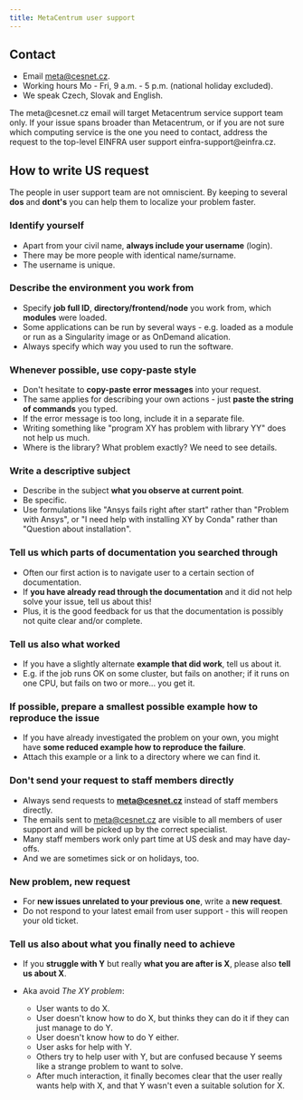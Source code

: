```yaml
---
title: MetaCentrum user support
---
```

## Contact

- Email meta@cesnet.cz.
- Working hours Mo - Fri, 9 a.m. - 5 p.m. (national holiday excluded).
- We speak Czech, Slovak and English.

<Callout type="info">
    The meta@cesnet.cz email will target Metacentrum service support team only. If your issue spans broader than Metacentrum, or if you are not sure which computing service is the one you need to contact, address the request to the top-level EINFRA user support einfra-support@einfra.cz.
</Callout>
	
## How to write US request

The people in user support team are not omniscient. By keeping to several **dos** and **dont's** you can help them to localize your problem faster.

### Identify yourself

- Apart from your civil name, **always include your username** (login). 
- There may be more people with identical name/surname. 
- The username is unique.

### Describe the environment you work from

- Specify **job full ID**, **directory/frontend/node** you work from, which **modules** were loaded.
- Some applications can be run by several ways - e.g. loaded as a module or run as a Singularity image or as OnDemand alication.
- Always specify which way you used to run the software.

### Whenever possible, use copy-paste style

- Don't hesitate to **copy-paste error messages** into your request.
- The same applies for describing your own actions - just **paste the string of commands** you typed.
- If the error message is too long, include it in a separate file.
- Writing something like "program XY has problem with library YY" does not help us much. 
- Where is the library? What problem exactly? We need to see details.

### Write a descriptive subject

- Describe in the subject **what you observe at current point**. 
- Be specific.
- Use formulations like "Ansys fails right after start" rather than "Problem with Ansys", or "I need help with installing XY by Conda" rather than "Question about installation".

### Tell us which parts of documentation you searched through

- Often our first action is to navigate user to a certain section of documentation. 
- If **you have already read through the documentation** and it did not help solve your issue, tell us about this!
- Plus, it is the good feedback for us that the documentation is possibly not quite clear and/or complete.

### Tell us also what worked

- If you have a slightly alternate **example that did work**, tell us about it.
- E.g. if the job runs OK on some cluster, but fails on another; if it runs on one CPU, but fails on two or more... you get it.
 
### If possible, prepare a smallest possible example how to reproduce the issue

- If you have already investigated the problem on your own, you might have **some reduced example how to reproduce the failure**.
- Attach this example or a link to a directory where we can find it. 

### Don't send your request to staff members directly

- Always send requests to **meta@cesnet.cz** instead of staff members directly.
- The emails sent to meta@cesnet.cz are visible to all members of user support and will be picked up by the correct specialist.
- Many staff members work only part time at US desk and may have day-offs.
- And we are sometimes sick or on holidays, too.

### New problem, new request

- For **new issues unrelated to your previous one**, write a **new request**.
- Do not respond to your latest email from user support - this will reopen your old ticket.

### Tell us also about what you finally need to achieve

- If you **struggle with Y** but really **what you are after is X**, please also **tell us about X**.

- Aka avoid *The XY problem*:
    - User wants to do X.
    - User doesn't know how to do X, but thinks they can do it if they can just manage to do Y.
    - User doesn't know how to do Y either.
    - User asks for help with Y.
    - Others try to help user with Y, but are confused because Y seems like a strange problem to want to solve.
    - After much interaction, it finally becomes clear that the user really wants help with X, and that Y wasn't even a suitable solution for X.


